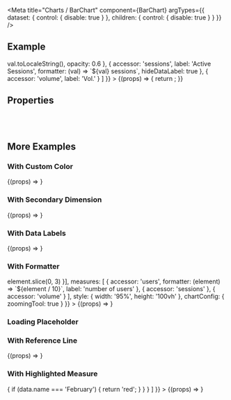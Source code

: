
<Meta
  title="Charts /  BarChart"
  component={BarChart}
  argTypes={{
    dataset: {
      control: { disable: true }
    },
    children: {
      control: { disable: true }
    }
  }}
/>

<DocsHeader />

## Example

<Canvas withToolbar>
  <Story
    name="Default"
    args={{
      style: { height: '60vh' },
      dataset: complexDataSet,
      dimensions: [
        {
          accessor: 'name'
        }
      ],
      measures: [
        {
          accessor: 'users',
          label: 'Users',
          formatter: (val) => val.toLocaleString(),
          opacity: 0.6
        },
        {
          accessor: 'sessions',
          label: 'Active Sessions',
          formatter: (val) => `${val} sessions`,
          hideDataLabel: true
        },
        {
          accessor: 'volume',
          label: 'Vol.'
        }
      ]
    }}
  >
    {(props) => {
      return <BarChart {...props} />;
    }}
  </Story>
</Canvas>

## Properties

<ArgsTable story="Default" />

<br />
<br />

## More Examples

### With Custom Color

<Canvas>
  <Story
    name="With Custom Color"
    args={{
      dimensions: [{ accessor: 'name' }],
      measures: [{ accessor: 'users', color: 'red' }],
      dataset: simpleDataSet,
      style: { width: '95%', height: '40vh' }
    }}
  >
    {(props) => <BarChart {...props} />}
  </Story>
</Canvas>

### With Secondary Dimension

<Canvas>
  <Story
    name="With Secondary Dimension"
    args={{
      dimensions: [{ accessor: 'name' }, { accessor: 'dimension' }],
      measures: [{ accessor: 'users', color: 'red' }],
      dataset: secondaryDimensionDataSet,
      style: { width: '95%', height: '60vh' }
    }}
  >
    {(props) => <BarChart {...props} />}
  </Story>
</Canvas>

### With Data Labels

<Canvas>
  <Story
    name="With Data Labels"
    args={{
      dimensions: [{ accessor: 'name' }],
      measures: [
        {
          accessor: 'users'
        },
        {
          accessor: 'sessions'
        },
        {
          accessor: 'volume'
        }
      ],
      dataset: complexDataSet,
      style: { width: '95%', height: '40vh' }
    }}
  >
    {(props) => <BarChart {...props} />}
  </Story>
</Canvas>

### With Formatter

<Canvas>
  <Story
    name="With Formatter"
    args={{
      dataset: complexDataSet,
      dimensions: [{ accessor: 'name', formatter: (element) => element.slice(0, 3) }],
      measures: [
        {
          accessor: 'users',
          formatter: (element) => `${element / 10}`,
          label: 'number of users'
        },
        {
          accessor: 'sessions'
        },
        {
          accessor: 'volume'
        }
      ],
      style: { width: '95%', height: '100vh' },
      chartConfig: {
        zoomingTool: true
      }
    }}
  >
    {(props) => <BarChart {...props} />}
  </Story>
</Canvas>

### Loading Placeholder

<Canvas>
  <Story name="Loading Placeholder">
    <BarChart style={{ width: '30%' }} dimensions={[]} measures={[]} />
  </Story>
</Canvas>

### With Reference Line

<Canvas>
  <Story
    name="With Reference Line"
    args={{
      dataset: complexDataSet,
      dimensions: [{ accessor: 'name' }],
      measures: [
        {
          accessor: 'users',
          stackId: 'A'
        },
        {
          accessor: 'sessions',
          stackId: 'A'
        },
        {
          accessor: 'volume'
        }
      ],
      style: {
        width: '95%',
        height: '70vh',
        '--sapChart_OrderedColor_1': '#0f828f',
        '--sapChart_OrderedColor_2': '#5ac2ce',
        '--sapChart_OrderedColor_3': '#03734d',
        '--sapChart_OrderedColor_4': '#66c2a3',
        '--sapChart_OrderedColor_5': '#3c6372',
        '--sapChart_OrderedColor_6': '#adbcc3',
        '--sapChart_OrderedColor_7': '#144b7f',
        '--sapChart_OrderedColor_8': '#698caf',
        '--sapChart_OrderedColor_9': '#d62f2f',
        '--sapChart_OrderedColor_10': '#f8a6a6',
        '--sapChart_OrderedColor_11': '#921473'
      },
      chartConfig: {
        referenceLine: {
          color: 'red',
          label: 'MAX',
          value: 650
        }
      }
    }}
  >
    {(props) => <BarChart {...props} />}
  </Story>
</Canvas>

### With Highlighted Measure

<Canvas>
  <Story
    name="With Highlighted Measure"
    args={{
      dataset: complexDataSet,
      dimensions: [{ accessor: 'name' }],
      measures: [
        {
          accessor: 'users',
          stackId: 'A'
        },
        {
          accessor: 'sessions',
          stackId: 'A'
        },
        {
          accessor: 'volume',
          highlightColor: (value, measure, data) => {
            if (data.name === 'February') {
              return 'red';
            }
          }
        }
      ]
    }}
  >
    {(props) => <BarChart {...props} />}
  </Story>
</Canvas>

